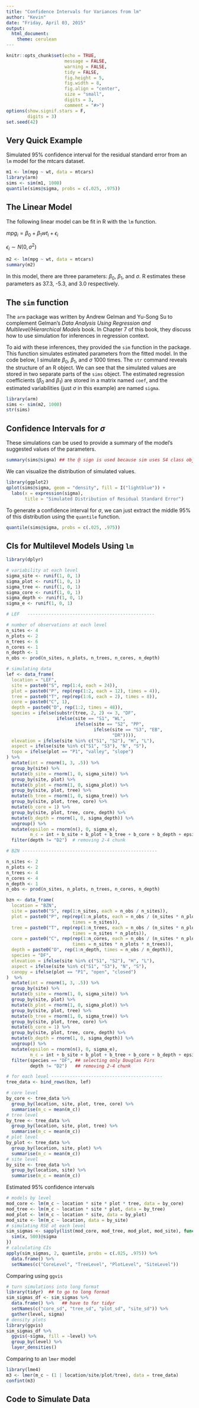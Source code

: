 ```yaml
---
title: "Confidence Intervals for Variances from lm"
author: "Kevin"
date: "Friday, April 03, 2015"
output: 
  html_document:
    theme: cerulean
---
```


```r
knitr::opts_chunk$set(echo = TRUE, 
                      message = FALSE, 
                      warning = FALSE, 
                      tidy = FALSE, 
                      fig.height = 5, 
                      fig.width = 8, 
                      fig.align = "center", 
                      size = "small", 
                      digits = 3, 
                      comment = "#>")
options(show.signif.stars = F, 
        digits = 3)
set.seed(42)
```


## Very Quick Example

Simulated 95% confidence interval for the residual standard error from an `lm` model for the mtcars dataset.

```r
m1 <- lm(mpg ~ wt, data = mtcars)
library(arm)
sims <- sim(m1, 1000)
quantile(sims@sigma, probs = c(.025, .975))
```

## The Linear Model

The following linear model can be fit in R with the `lm` function.

$mpg_i = \beta_{0} + \beta_{1} wt_{i} + \epsilon_{i}$

$\epsilon_i \sim N(0, \sigma^2)$

```r
m2 <- lm(mpg ~ wt, data = mtcars)
summary(m2)
```

In this model, there are three parameters: $\beta_0$, $\beta_1$, and $\sigma$.  R estimates these parameters as 37.3, -5.3, and 3.0 respectively.  

## The `sim` function

The `arm` package was written by Andrew Gelman and Yu-Song Su to complement Gelman's *Data Analysis Using Regression and Multilevel/Hierarchical
Models* book.  In Chapter 7 of this book, they discuss how to use simulation for inferences in regression context.

To aid with these inferences, they provided the `sim` function in the package.  This function simulates estimated parameters from the fitted model.  In the code below, I simulate $\beta_0$, $\beta_1$, and $\sigma$ 1000 times.  The `str` command reveals the structure of an R object.  We can see that the simulated values are stored in two separate parts of the `sims` object.  The estimated regression coefficients ($\beta_0$ and $\beta_1$) are stored in a matrix named `coef`, and the estimated variabilities (just $\sigma$ in this example) are named `sigma`.

```r
library(arm)
sims <- sim(m2, 1000)
str(sims)
```

## Confidence Intervals for $\sigma$

These simulations can be used to provide a summary of the model's suggested values of the parameters.

```r
summary(sims@sigma) ## the @ sign is used because sim uses S4 class objects
```

We can visualize the distribution of simulated values.

```r
library(ggplot2)
qplot(sims@sigma, geom = "density", fill = I("lightblue")) + 
  labs(x = expression(sigma), 
       title = "Simulated Distribution of Residual Standard Error")
```

To generate a confidence interval for $\sigma$, we can just extract the middle 95% of this distribution using the `quantile` function.

```r
quantile(sims@sigma, probs = c(.025, .975))
```

## CIs for Multilevel Models Using `lm`

```r
library(dplyr)

# variability at each level
sigma_site <- runif(1, 0, 1)
sigma_plot <- runif(1, 0, 1)
sigma_tree <- runif(1, 0, 1)
sigma_core <- runif(1, 0, 1)
sigma_depth <- runif(1, 0, 1)
sigma_e <- runif(1, 0, 1)

# LEF   ------------------------------------------------

# number of observations at each level
n_sites <- 4
n_plots <- 2
n_trees <- 6
n_cores <- 1
n_depth <- 1
n_obs <- prod(n_sites, n_plots, n_trees, n_cores, n_depth)

# simulating data
lef <- data_frame(
  location = "LEF", 
  site = paste0("S", rep(1:4, each = 24)), 
  plot = paste0("P", rep(rep(1:2, each = 12), times = 4)), 
  tree = paste0("T", rep(rep(1:6, each = 2), times = 8)), 
  core = paste0("C", 1), 
  depth = paste0("D", rep(1:2, times = 48)), 
  species = ifelse(substr(tree, 2, 2) <= 3, "DF", 
                   ifelse(site == "S1", "WL", 
                          ifelse(site == "S2", "PP", 
                                 ifelse(site == "S3", "EB", 
                                        "DR")))), 
  elevation = ifelse(site %in% c("S1", "S2"), "H", "L"), 
  aspect = ifelse(site %in% c("S1", "S3"), "N", "S"), 
  topo = ifelse(plot == "P1", "valley", "slope")
) %>% 
  mutate(int = rnorm(1, 3, .5)) %>% 
  group_by(site) %>% 
  mutate(b_site = rnorm(1, 0, sigma_site)) %>% 
  group_by(site, plot) %>% 
  mutate(b_plot = rnorm(1, 0, sigma_plot)) %>% 
  group_by(site, plot, tree) %>% 
  mutate(b_tree = rnorm(1, 0, sigma_tree)) %>% 
  group_by(site, plot, tree, core) %>% 
  mutate(b_core = 1) %>% 
  group_by(site, plot, tree, core, depth) %>% 
  mutate(b_depth = rnorm(1, 0, sigma_depth)) %>% 
  ungroup() %>% 
  mutate(epsilon = rnorm(n(), 0, sigma_e), 
         m_c = int + b_site + b_plot + b_tree + b_core + b_depth + epsilon)  %>% 
  filter(depth != "D2")  # removing 2-4 chunk

# BZN ---------------------------------------------------

n_sites <- 2
n_plots <- 2
n_trees <- 4
n_cores <- 4
n_depth <- 1
n_obs <- prod(n_sites, n_plots, n_trees, n_cores, n_depth)

bzn <- data_frame(
  location = "BZN", 
  site = paste0("S", rep(1:n_sites, each = n_obs / n_sites)), 
  plot = paste0("P", rep(rep(1:n_plots, each = n_obs / (n_sites * n_plots)), 
                         times = n_sites)), 
  tree = paste0("T", rep(rep(1:n_trees, each = n_obs / (n_sites * n_plots * n_trees)), 
                         times = n_sites * n_plots)), 
  core = paste0("C", rep(rep(1:n_cores, each = n_obs / (n_sites * n_plots * n_trees * n_cores)), 
                         times = n_sites * n_plots * n_trees)), 
  depth = paste0("D", rep(1:n_depth, times = n_obs / n_depth)), 
  species = "DF", 
  elevation = ifelse(site %in% c("S1", "S2"), "H", "L"), 
  aspect = ifelse(site %in% c("S1", "S3"), "N", "S"), 
  canopy = ifelse(plot == "P1", "open", "closed")
)  %>% 
  mutate(int = rnorm(1, 3, .5)) %>% 
  group_by(site) %>% 
  mutate(b_site = rnorm(1, 0, sigma_site)) %>% 
  group_by(site, plot) %>% 
  mutate(b_plot = rnorm(1, 0, sigma_plot)) %>% 
  group_by(site, plot, tree) %>% 
  mutate(b_tree = rnorm(1, 0, sigma_tree)) %>% 
  group_by(site, plot, tree, core) %>% 
  mutate(b_core = 1) %>% 
  group_by(site, plot, tree, core, depth) %>% 
  mutate(b_depth = rnorm(1, 0, sigma_depth)) %>% 
  ungroup() %>% 
  mutate(epsilon = rnorm(n(), 0, sigma_e), 
         m_c = int + b_site + b_plot + b_tree + b_core + b_depth + epsilon)  %>% 
  filter(species == "DF", ## selecting only Douglas Firs
         depth != "D2")   ## removing 2-4 chunk

# for each level ------------------------------------------
tree_data <- bind_rows(bzn, lef)

# core level
by_core <- tree_data %>% 
  group_by(location, site, plot, tree, core) %>% 
  summarise(m_c = mean(m_c))
# tree level
by_tree <- tree_data %>% 
  group_by(location, site, plot, tree) %>% 
  summarise(m_c = mean(m_c))
# plot level
by_plot <- tree_data %>% 
  group_by(location, site, plot) %>% 
  summarise(m_c = mean(m_c))
# site level
by_site <- tree_data %>% 
  group_by(location, site) %>% 
  summarise(m_c = mean(m_c))
```

Estimated 95% confidence intervals

```r
# models by level
mod_core <- lm(m_c ~ location * site * plot * tree, data = by_core)
mod_tree <- lm(m_c ~ location * site * plot, data = by_tree)
mod_plot <- lm(m_c ~ location * site, data = by_plot)
mod_site <- lm(m_c ~ location, data = by_site)
# simulating RSE at each level
sim_sigmas <- sapply(list(mod_core, mod_tree, mod_plot, mod_site), function(x) {
  sim(x, 500)@sigma
})
# calculating CIs
apply(sim_sigmas, 2, quantile, probs = c(.025, .975)) %>% 
  data.frame() %>% 
  setNames(c("CoreLevel", "TreeLevel", "PlotLevel", "SiteLevel"))
```

Comparing using `ggvis`

```r
# turn simulations into long format
library(tidyr)  ## to go to long format
sim_sigmas_df <- sim_sigmas %>% 
  data.frame() %>%   ## have to for tidyr
  setNames(c("core_sd", "tree_sd", "plot_sd", "site_sd")) %>% 
  gather(level, sigma)
# density plots
library(ggvis)
sim_sigmas_df %>% 
  ggvis(~sigma, fill = ~level) %>% 
  group_by(level) %>% 
  layer_densities()
```

Comparing to an `lmer` model

```r
library(lme4)
m3 <- lmer(m_c ~ (1 | location/site/plot/tree), data = tree_data)
confint(m3)
```


## Code to Simulate Data

```r
```




